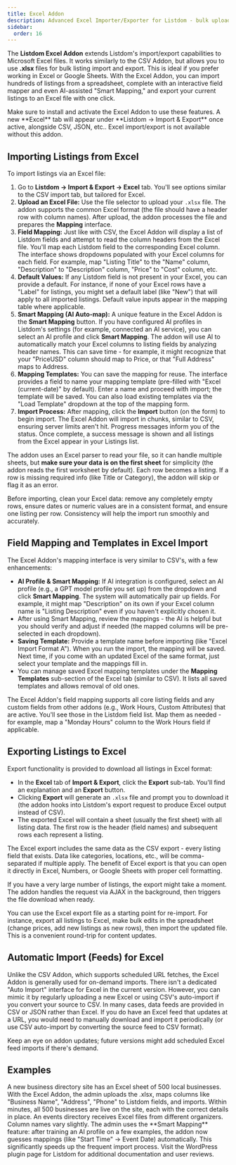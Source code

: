 ```yaml
---
title: Excel Addon
description: Advanced Excel Importer/Exporter for Listdom - bulk upload and download listings using Excel (.xlsx) files with smart field mapping.
sidebar:
  order: 16
---
```



The **Listdom Excel Addon** extends Listdom's import/export capabilities to Microsoft Excel files. It works similarly to the CSV Addon, but allows you to use **.xlsx** files for bulk listing import and export. This is ideal if you prefer working in Excel or Google Sheets. With the Excel Addon, you can import hundreds of listings from a spreadsheet, complete with an interactive field mapper and even AI-assisted "Smart Mapping," and export your current listings to an Excel file with one click.

<Aside type="note">
Make sure to install and activate the Excel Addon to use these features. A new **Excel** tab will appear under **Listdom → Import & Export** once active, alongside CSV, JSON, etc.. Excel import/export is not available without this addon.
</Aside>

## Importing Listings from Excel

To import listings via an Excel file:

1. Go to **Listdom → Import & Export → Excel** tab. You'll see options similar to the CSV import tab, but tailored for Excel.
2. **Upload an Excel File:** Use the file selector to upload your `.xlsx` file. The addon supports the common Excel format (the file should have a header row with column names). After upload, the addon processes the file and prepares the **Mapping** interface.
3. **Field Mapping:** Just like with CSV, the Excel Addon will display a list of Listdom fields and attempt to read the column headers from the Excel file. You'll map each Listdom field to the corresponding Excel column. The interface shows dropdowns populated with your Excel columns for each field. For example, map "Listing Title" to the "Name" column, "Description" to "Description" column, "Price" to "Cost" column, etc.
4. **Default Values:** If any Listdom field is not present in your Excel, you can provide a default. For instance, if none of your Excel rows have a "Label" for listings, you might set a default label (like "New") that will apply to all imported listings. Default value inputs appear in the mapping table where applicable.
5. **Smart Mapping (AI Auto-map):** A unique feature in the Excel Addon is the **Smart Mapping** button. If you have configured AI profiles in Listdom's settings (for example, connected an AI service), you can select an AI profile and click **Smart Mapping**. The addon will use AI to automatically match your Excel columns to listing fields by analyzing header names. This can save time - for example, it might recognize that your "PriceUSD" column should map to Price, or that "Full Address" maps to Address.
6. **Mapping Templates:** You can save the mapping for reuse. The interface provides a field to name your mapping template (pre-filled with "Excel (current-date)" by default). Enter a name and proceed with import; the template will be saved. You can also load existing templates via the "Load Template" dropdown at the top of the mapping form.
7. **Import Process:** After mapping, click the **Import** button (on the form) to begin import. The Excel Addon will import in chunks, similar to CSV, ensuring server limits aren't hit. Progress messages inform you of the status. Once complete, a success message is shown and all listings from the Excel appear in your Listings list.

The addon uses an Excel parser to read your file, so it can handle multiple sheets, but **make sure your data is on the first sheet** for simplicity (the addon reads the first worksheet by default). Each row becomes a listing. If a row is missing required info (like Title or Category), the addon will skip or flag it as an error.

<Aside type="tip">
Before importing, clean your Excel data: remove any completely empty rows, ensure dates or numeric values are in a consistent format, and ensure one listing per row. Consistency will help the import run smoothly and accurately.
</Aside>

## Field Mapping and Templates in Excel Import

The Excel Addon's mapping interface is very similar to CSV's, with a few enhancements:

- **AI Profile & Smart Mapping:** If AI integration is configured, select an AI profile (e.g., a GPT model profile you set up) from the dropdown and click **Smart Mapping**. The system will automatically pair up fields. For example, it might map "Description" on its own if your Excel column name is "Listing Description" even if you haven't explicitly chosen it.
- After using Smart Mapping, review the mappings - the AI is helpful but you should verify and adjust if needed (the mapped columns will be pre-selected in each dropdown).
- **Saving Template:** Provide a template name before importing (like "Excel Import Format A"). When you run the import, the mapping will be saved. Next time, if you come with an updated Excel of the same format, just select your template and the mappings fill in.
- You can manage saved Excel mapping templates under the **Mapping Templates** sub-section of the Excel tab (similar to CSV). It lists all saved templates and allows removal of old ones.

<Aside type="note">
The Excel Addon's field mapping supports all core listing fields and any custom fields from other addons (e.g., Work Hours, Custom Attributes) that are active. You'll see those in the Listdom field list. Map them as needed - for example, map a "Monday Hours" column to the Work Hours field if applicable.
</Aside>

## Exporting Listings to Excel

Export functionality is provided to download all listings in Excel format:

- In the **Excel** tab of **Import & Export**, click the **Export** sub-tab. You'll find an explanation and an **Export** button.
- Clicking **Export** will generate an `.xlsx` file and prompt you to download it (the addon hooks into Listdom's export request to produce Excel output instead of CSV).
- The exported Excel will contain a sheet (usually the first sheet) with all listing data. The first row is the header (field names) and subsequent rows each represent a listing.

The Excel export includes the same data as the CSV export - every listing field that exists. Data like categories, locations, etc., will be comma-separated if multiple apply. The benefit of Excel export is that you can open it directly in Excel, Numbers, or Google Sheets with proper cell formatting.

If you have a very large number of listings, the export might take a moment. The addon handles the request via AJAX in the background, then triggers the file download when ready.

<Aside type="tip">
You can use the Excel export file as a starting point for re-import. For instance, export all listings to Excel, make bulk edits in the spreadsheet (change prices, add new listings as new rows), then import the updated file. This is a convenient round-trip for content updates.
</Aside>

## Automatic Import (Feeds) for Excel

Unlike the CSV Addon, which supports scheduled URL fetches, the Excel Addon is generally used for on-demand imports. There isn't a dedicated "Auto Import" interface for Excel in the current version. However, you can mimic it by regularly uploading a new Excel or using CSV's auto-import if you convert your source to CSV. In many cases, data feeds are provided in CSV or JSON rather than Excel. If you do have an Excel feed that updates at a URL, you would need to manually download and import it periodically (or use CSV auto-import by converting the source feed to CSV format).

Keep an eye on addon updates; future versions might add scheduled Excel feed imports if there's demand.

## Examples

<CardGrid>
  <Card title="Populate via Spreadsheet">
    A new business directory site has an Excel sheet of 500 local businesses. With the Excel Addon, the admin uploads the .xlsx, maps columns like "Business Name", "Address", "Phone" to Listdom fields, and imports. Within minutes, all 500 businesses are live on the site, each with the correct details in place.
  </Card>
  <Card title="Smart Mapping Saves Time">
    An events directory receives Excel files from different organizers. Column names vary slightly. The admin uses the **Smart Mapping** feature: after training an AI profile on a few examples, the addon now guesses mappings (like "Start Time" -> Event Date) automatically. This significantly speeds up the frequent import process.
  </Card>
</CardGrid>

<LinkCard href="https://wordpress.org/plugins/listdom/" title="Listdom Plugin on WordPress.org">
  Visit the WordPress plugin page for Listdom for additional documentation and user reviews.
</LinkCard>
